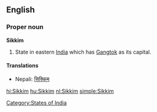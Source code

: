 ==English==

===Proper noun===
'''Sikkim'''

# State in eastern [[India]] which has [[Gangtok]] as its capital.

====Translations====
* Nepali: [[सिक्किम]]

[[Category:States of India]]

[[hi:Sikkim]]
[[hu:Sikkim]]
[[nl:Sikkim]]
[[simple:Sikkim]]